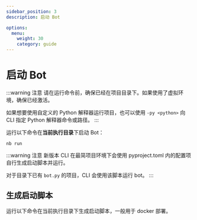 ```yaml
---
sidebar_position: 3
description: 启动 Bot

options:
  menu:
    weight: 30
    category: guide
---
```


# 启动 Bot


:::warning 注意
请在运行命令前，确保已经在项目目录下。如果使用了虚拟环境，确保已经激活。

如果想要使用自定义的 Python 解释器运行项目，也可以使用 `-py <python>` 向 CLI 指定 Python 解释器命令或路径。
:::

运行以下命令在**当前执行目录**下启动 Bot：

```shell
nb run
```

:::warning 注意
新版本 CLI 在最简项目环境下会使用 pyproject.toml 内的配置项自行生成启动脚本并运行。

对于目录下已有 `bot.py` 的项目，CLI 会使用该脚本运行 bot。
:::

<RunCLI
  code={RunHelpSource}
  placeholder="正在加载 Python 模块..."
  className="language-shell"
/>

## 生成启动脚本

运行以下命令在当前执行目录下生成启动脚本，一般用于 docker 部署。

<RunCLI
  code={GenerateHelpSource}
  placeholder="正在加载 Python 模块..."
  className="language-shell"
/>
